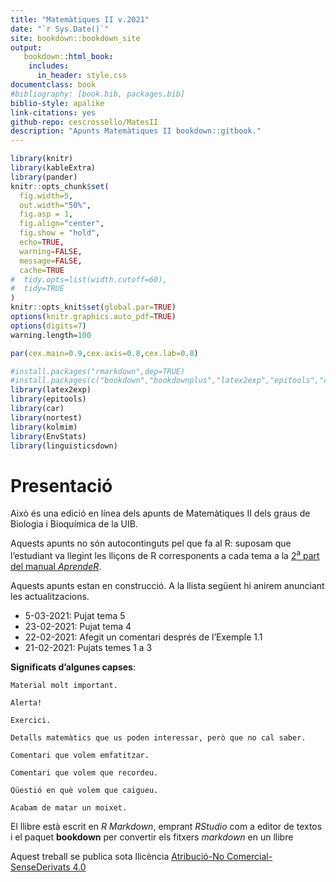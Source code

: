 ```yaml
--- 
title: "Matemàtiques II v.2021"
date: "`r Sys.Date()`"
site: bookdown::bookdown_site
output: 
   bookdown::html_book:
    includes:
      in_header: style.css
documentclass: book
#bibliography: [book.bib, packages.bib]
biblio-style: apalike
link-citations: yes
github-repo: cescrossello/MatesII
description: "Apunts Matemàtiques II bookdown::gitbook."
---
```


```r
library(knitr)
library(kableExtra)
library(pander)
knitr::opts_chunk$set(
  fig.width=5, 
  out.width="50%",
  fig.asp = 1,
  fig.align="center", 
  fig.show = "hold",
  echo=TRUE, 
  warning=FALSE, 
  message=FALSE,
  cache=TRUE
#  tidy.opts=list(width.cutoff=60),
#  tidy=TRUE
)
knitr::opts_knit$set(global.par=TRUE)
options(knitr.graphics.auto_pdf=TRUE)
options(digits=7)
warning.length=100
```

```r
par(cex.main=0.9,cex.axis=0.8,cex.lab=0.8)
```



```r
#install.packages("rmarkdown",dep=TRUE)
#install.packages(c("bookdown","bookdownplus","latex2exp","epitools","car","nortest","kolmim","EnvStats","linguisticsdown"),dep=TRUE)
library(latex2exp)
library(epitools)
library(car)
library(nortest)
library(kolmim)
library(EnvStats)
library(linguisticsdown)
```

\renewcommand\chaptername{Tema}
\renewcommand{\leq}{\leqslant}
\renewcommand{\geq}{\geqslant}

# Presentació {-}

Això és una edició en línea dels apunts de Matemàtiques II dels graus de Biologia i Bioquímica de la UIB. 

Aquests apunts no són autocontinguts pel que fa al R: suposam que l'estudiant va llegint les lliçons de R corresponents a cada tema a la [2^a^ part del manual  *AprendeR*](https://aprender-uib.github.io/AprendeR2/).

Aquests apunts estan en construcció. A la llista següent hi anirem anunciant les actualitzacions.

* 5-03-2021: Pujat tema 5
* 23-02-2021: Pujat tema 4
* 22-02-2021: Afegit un comentari després de l'Exemple 1.1
* 21-02-2021: Pujats temes 1 a 3

**Significats d'algunes capses**:

```block2
Material molt important.
```
```block2
Alerta!
```
```block2
Exercici.
```
```block2
Detalls matemàtics que us poden interessar, però que no cal saber.
```
```block2
Comentari que volem emfatitzar.
```
```block2
Comentari que volem que recordeu.
```
```block2
Qüestió en què volem que caigueu.
```
```block2
Acabam de matar un moixet.
```



El llibre està escrit en *R Markdown*, emprant *RStudio* com a editor de textos i el paquet **bookdown** per convertir els fitxers *markdown* en un llibre 

Aquest treball se publica sota llicència [Atribució-No Comercial-SenseDerivats 4.0](https://creativecommons.org/licenses/by-nc-nd/4.0/)

